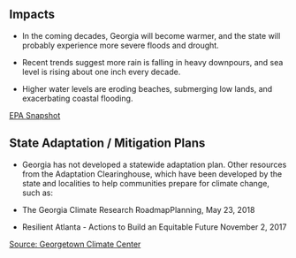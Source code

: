 ## Impacts

- In the coming decades, Georgia will become warmer, and the
state will probably experience more severe floods and drought.

- Recent trends suggest  more rain is falling in heavy downpours, and sea level
is rising about one inch every decade. 

- Higher water levels are eroding beaches, submerging low lands, and exacerbating coastal
flooding. 
    
[EPA Snapshot](https://19january2017snapshot.epa.gov/sites/production/files/2016-09/documents/climate-change-ga.pdf)

## State Adaptation / Mitigation Plans

- Georgia has not developed a statewide adaptation plan.  Other resources from the Adaptation Clearinghouse, which have been developed by the state and localities to help communities prepare for climate change, such as: 

- The Georgia Climate Research RoadmapPlanning, May 23, 2018
- Resilient Atlanta - Actions to Build an Equitable Future	November 2, 2017

[Source: Georgetown Climate Center](https://www.georgetownclimate.org/adaptation/state-information/georgia/overview.html)